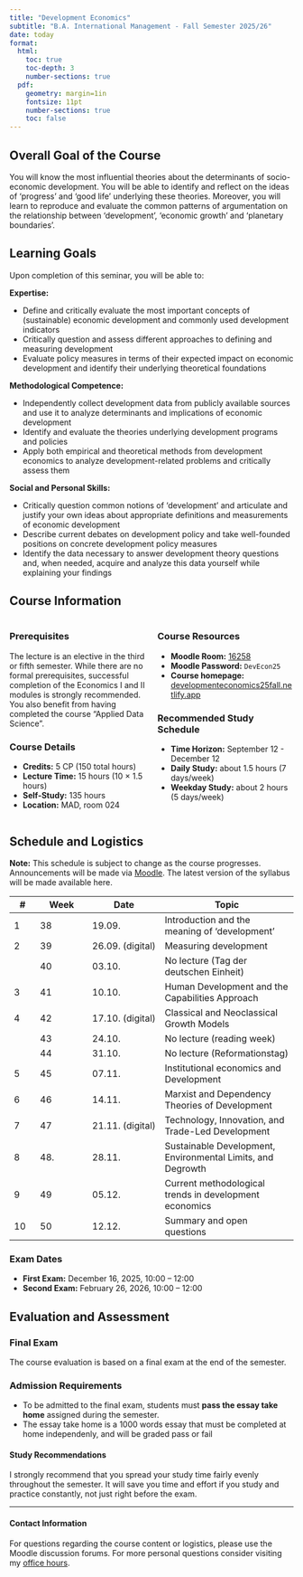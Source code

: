```yaml
---
title: "Development Economics"
subtitle: "B.A. International Management - Fall Semester 2025/26"
date: today
format:
  html:
    toc: true
    toc-depth: 3
    number-sections: true
  pdf:
    geometry: margin=1in
    fontsize: 11pt
    number-sections: true
    toc: false
---
```



## Overall Goal of the Course

You will know the most influential theories about the determinants of socio-economic
development. You will be able to identify and reflect on the ideas of 'progress' and 'good life'
underlying these theories. Moreover, you will learn to reproduce and evaluate the common patterns of
argumentation on the relationship between 'development', 'economic growth' and 'planetary boundaries'.

## Learning Goals

Upon completion of this seminar, you will be able to:

**Expertise:**

- Define and critically evaluate the most important concepts of (sustainable) economic development and commonly used development indicators
- Critically question and assess different approaches to defining and measuring development
- Evaluate policy measures in terms of their expected impact on economic development and identify their underlying theoretical foundations

**Methodological Competence:**

- Independently collect development data from publicly available sources and use it to analyze determinants and implications of economic development
- Identify and evaluate the theories underlying development programs and policies
- Apply both empirical and theoretical methods from development economics to analyze development-related problems and critically assess them

**Social and Personal Skills:**

- Critically question common notions of 'development' and articulate and justify your own ideas about appropriate definitions and measurements of economic development
- Describe current debates on development policy and take well-founded positions on concrete development policy measures
- Identify the data necessary to answer development theory questions and, when needed, acquire and analyze this data yourself while explaining your findings

## Course Information

:::: {.columns}

::: {.column width="50%"}
### Prerequisites
The lecture is an elective in the third or fifth semester. While there are no formal prerequisites, successful completion of the Economics I and II modules is strongly recommended. You also benefit from having completed the course "Applied Data Science".

### Course Details

- **Credits:** 5 CP (150 total hours)
- **Lecture Time:** 15 hours (10 × 1.5 hours)
- **Self-Study:** 135 hours
- **Location:** MAD, room 024
:::

::: {.column width="50%"}
### Course Resources

- **Moodle Room:** [16258](https://elearning.uni-flensburg.de/moodle/course/view.php?id=16258) 
- **Moodle Password:** `DevEcon25`
- **Course homepage:** [developmenteconomics25fall.netlify.app](https://developmenteconomics25fall.netlify.app/)

### Recommended Study Schedule

- **Time Horizon:** September 12 - December 12
- **Daily Study:** about 1.5 hours (7 days/week)
- **Weekday Study:** about 2 hours (5 days/week)



:::

::::

## Schedule and Logistics

::: {.callout-important}
**Note:** This schedule is subject to change as the course progresses. Announcements will be made via [Moodle](https://elearning.uni-flensburg.de/moodle/course/view.php?id=16258). 
The latest version of the syllabus will be made available here.
:::

| # | Week | Date   | Topic         |
|---|------|--------|---------------|
| 1 | 38   | 19.09. | Introduction and the meaning of 'development' |
| 2 | 39   | 26.09. (digital) | Measuring development |
|   | 40   | 03.10. | No lecture (Tag der deutschen Einheit) |
| 3 | 41   | 10.10. | Human Development and the Capabilities Approach |
| 4 | 42   | 17.10. (digital) | Classical and Neoclassical Growth Models |
|   | 43   | 24.10. | No lecture (reading week) |
|   | 44   | 31.10. | No lecture (Reformationstag) |
| 5 | 45   | 07.11. | Institutional economics and Development |
| 6 | 46   | 14.11. | Marxist and Dependency Theories of Development |
| 7 | 47   | 21.11. (digital) | Technology, Innovation, and Trade-Led Development |
| 8 | 48.  | 28.11. | Sustainable Development, Environmental Limits, and Degrowth |
| 9 | 49   | 05.12. | Current methodological trends in development economics |
| 10 | 50  | 12.12. | Summary and open questions |

::: {.callout-warning}
### Exam Dates
- **First Exam:** December 16, 2025, 10:00 – 12:00
- **Second Exam:** February 26, 2026, 10:00 – 12:00
:::

## Evaluation and Assessment

### Final Exam
The course evaluation is based on a final exam at the end of the semester.

### Admission Requirements

- To be admitted to the final exam, students must **pass the essay take home** assigned during the semester.
- The essay take home is a 1000 words essay that must be completed at home independenly, and will be graded pass or fail

::: {.callout-tip}
#### Study Recommendations
I strongly recommend that you spread your study time fairly evenly throughout the semester. It will save you time and effort if you study and practice constantly, not just right before the exam.
:::


---

::: {.callout-tip}
#### Contact Information
For questions regarding the course content or logistics, please use the Moodle discussion forums.
For more personal questions consider visiting my [office hours](https://fantastical.app/claudiusgraebner-radkowitsch/consultation-hours).
:::
